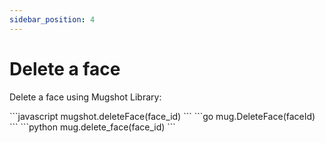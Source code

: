 ```yaml
---
sidebar_position: 4
---
```



# Delete a face

Delete a face using Mugshot Library:

<Tabs>
  <TabItem value="js" label="JS/TS">
    ```javascript
    mugshot.deleteFace(face_id)
    ```
  </TabItem>
  <TabItem value="go" label="Go">
    ```go
    mug.DeleteFace(faceId)
    ```
  </TabItem>
  <TabItem value="python" label="Python">
    ```python
    mug.delete_face(face_id)
    ```
  </TabItem>
</Tabs>

